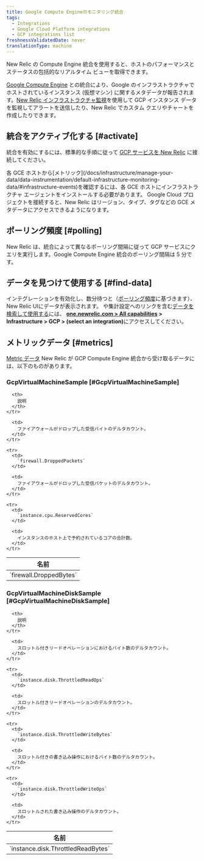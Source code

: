 ```yaml
---
title: Google Compute Engineのモニタリング統合
tags:
  - Integrations
  - Google Cloud Platform integrations
  - GCP integrations list
freshnessValidatedDate: never
translationType: machine
---
```


New Relic の Compute Engine 統合を使用すると、ホストのパフォーマンスとステータスの包括的なリアルタイム ビューを取得できます。

[Google Compute Engine](https://cloud.google.com/compute) との統合により、Google のインフラストラクチャでホストされているインスタンス (仮想マシン) に関するメタデータが報告されます。[New Relic インフラストラクチャ監視](/docs/infrastructure)を使用して GCP インスタンス データを監視してアラートを送信したり、New Relic でカスタム クエリやチャートを作成したりできます。

## 統合をアクティブ化する [#activate]

統合を有効にするには、標準的な手順に従って [GCP サービスを New Relic](/docs/connect-google-cloud-platform-services-infrastructure) に接続してください。

<Callout variant="important">
  各 GCE ホストから[メトリック](/docs/infrastructure/manage-your-data/data-instrumentation/default-infrastructure-monitoring-data/#infrastructure-events)を確認するには、各 GCE ホストにインフラストラクチャ エージェントをインストールする必要があります。 Google Cloud プロジェクトを接続すると、New Relic はリージョン、タイプ、タグなどの GCE メタデータにアクセスできるようになります。
</Callout>

## ポーリング頻度 [#polling]

New Relic は、統合によって異なるポーリング間隔に従って GCP サービスにクエリを実行します。Google Compute Engine 統合のポーリング間隔は 5 分です。

## データを見つけて使用する [#find-data]

インテグレーションを有効化し、数分待つと（[ポーリング頻度](#polling)に基づきます）、 New Relic UIにデータが表示されます。 <InlinePopover type="dashboards"/>や集計設定へのリンクを含む[データを検索して使用する](/docs/infrastructure/integrations/find-use-infrastructure-integration-data)には、 <DoNotTranslate>**[one.newrelic.com > All capabilities](https://one.newrelic.com/all-capabilities) > Infrastructure > GCP > (select an integration)**</DoNotTranslate>にアクセスしてください。

## メトリックデータ [#metrics]

[Metric データ](/docs/infrastructure/integrations-getting-started/getting-started/introduction-infrastructure-integrations#data-types) New Relic が GCP Compute Engine 統合から受け取るデータには、以下のものがあります。

### GcpVirtualMachineSample [#GcpVirtualMachineSample]

<table>
  <thead>
    <tr>
      <th style={{ width: "285px" }}>
        名前
      </th>

      <th>
        説明
      </th>
    </tr>
  </thead>

  <tbody>
    <tr>
      <td>
        `firewall.DroppedBytes`
      </td>

      <td>
        ファイアウォールがドロップした受信バイトのデルタカウント。
      </td>
    </tr>

    <tr>
      <td>
        `firewall.DroppedPackets`
      </td>

      <td>
        ファイアウォールがドロップした受信パケットのデルタカウント。
      </td>
    </tr>

    <tr>
      <td>
        `instance.cpu.ReservedCores`
      </td>

      <td>
        インスタンスのホスト上で予約されているコアの合計数。
      </td>
    </tr>
  </tbody>
</table>

### GcpVirtualMachineDiskSample [#GcpVirtualMachineDiskSample]

<table>
  <thead>
    <tr>
      <th style={{ width: "285px" }}>
        名前
      </th>

      <th>
        説明
      </th>
    </tr>
  </thead>

  <tbody>
    <tr>
      <td>
        `instance.disk.ThrottledReadBytes`
      </td>

      <td>
        スロットル付きリードオペレーションにおけるバイト数のデルタカウント。
      </td>
    </tr>

    <tr>
      <td>
        `instance.disk.ThrottledReadOps`
      </td>

      <td>
        スロットル付きリードオペレーションのデルタカウント。
      </td>
    </tr>

    <tr>
      <td>
        `instance.disk.ThrottledWriteBytes`
      </td>

      <td>
        スロットル付きの書き込み操作におけるバイト数のデルタカウント。
      </td>
    </tr>

    <tr>
      <td>
        `instance.disk.ThrottledWriteOps`
      </td>

      <td>
        スロットルされた書き込み操作のデルタカウント。
      </td>
    </tr>
  </tbody>
</table>